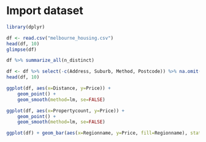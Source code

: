 # Import dataset
```r
library(dplyr)

df <- read.csv("melbourne_housing.csv")
head(df, 10)
glimpse(df)
```

```r
df %>% summarize_all(n_distinct)
```

```r
df <- df %>% select(-c(Address, Suburb, Method, Postcode)) %>% na.omit(Price)
head(df, 10)
```

```R
ggplot(df, aes(x=Distance, y=Price)) +
    geom_point() +
    geom_smooth(method=lm, se=FALSE)

ggplot(df, aes(x=Propertycount, y=Price)) +
    geom_point() +
    geom_smooth(method=lm, se=FALSE)
```
```R
ggplot(df) + geom_bar(aes(x=Regionname, y=Price, fill=Regionname), stat="summary", fun=mean)+coord_flip()
```

